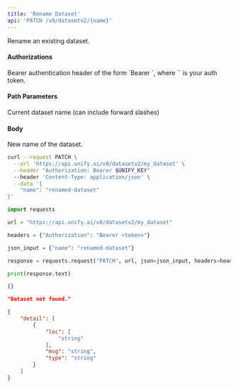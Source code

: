 ```yaml
---
title: 'Rename Dataset'
api: 'PATCH /v0/datasetv2/{name}'
---
```

Rename an existing dataset.

#### Authorizations

<ParamField header="Authorization" type="string" required="true">
  Bearer authentication header of the form `Bearer <token>`, where `<token>` is your auth token.
</ParamField>

#### Path Parameters

<ParamField query="name" type="string" required="true">
Current dataset name (can include forward slashes)
</ParamField>

#### Body

<ParamField body="name" type="string" required="true">
New name of the dataset.
</ParamField>

<RequestExample>

```bash cURL
curl --request PATCH \
  --url 'https://api.unify.ai/v0/datasetv2/my_dataset' \
  --header "Authorization: Bearer $UNIFY_KEY"
  --header 'Content-Type: application/json' \
  --data '{
    "name": "renamed-dataset"
}'
```

```python Python
import requests

url = "https://api.unify.ai/v0/datasetv2/my_dataset"

headers = {"Authorization": "Bearer <token>"}

json_input = {"name": "renamed-dataset"}

response = requests.request("PATCH", url, json=json_input, headers=headers)

print(response.text)
```

</RequestExample>
<ResponseExample>

```json 200
{}
```

```json 404
"Dataset not found."
```

```json 422
{
    "detail": [
        {
            "loc": [
                "string"
            ],
            "msg": "string",
            "type": "string"
        }
    ]
}
```

</ResponseExample>
